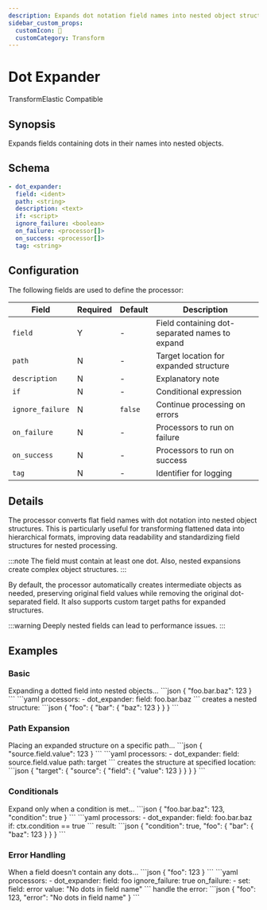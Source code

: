 ```yaml
---
description: Expands dot notation field names into nested object structures
sidebar_custom_props: 
  customIcon: 🌳
  customCategory: Transform
---
```


# Dot Expander

<span className="theme-doc-version-badge badge badge--primary">Transform</span><span className="theme-doc-version-badge badge badge--secondary">Elastic Compatible</span>

## Synopsis

Expands fields containing dots in their names into nested objects.

## Schema

```yaml {2}
- dot_expander:
  field: <ident>
  path: <string>
  description: <text>
  if: <script>
  ignore_failure: <boolean>
  on_failure: <processor[]>
  on_success: <processor[]>
  tag: <string>
```

## Configuration

The following fields are used to define the processor:

|Field|Required|Default|Description|
|---|---|---|---|
|`field`|Y|-|Field containing dot-separated names to expand|
|`path`|N|-|Target location for expanded structure|
|`description`|N|-|Explanatory note|
|`if`|N|-|Conditional expression|
|`ignore_failure`|N|`false`|Continue processing on errors|
|`on_failure`|N|-|Processors to run on failure|
|`on_success`|N|-|Processors to run on success|
|`tag`|N|-|Identifier for logging|

## Details

The processor converts flat field names with dot notation into nested object structures. This is particularly useful for transforming flattened data into hierarchical formats, improving data readability and standardizing field structures for nested processing.

:::note
The field must contain at least one dot. Also, nested expansions create complex object structures.
:::

By default, the processor automatically creates intermediate objects as needed, preserving original field values while removing the original dot-separated field. It also supports custom target paths for expanded structures.

:::warning
Deeply nested fields can lead to performance issues.
:::

## Examples

### Basic

<ExampleGrid>
  <CommentCol>
    Expanding a dotted field into nested objects...
  </CommentCol>
  <CodeCol>
    ```json
    {
      "foo.bar.baz": 123
    }
    ```
    ```yaml
    processors:
      - dot_expander:
        field: foo.bar.baz
    ```
  </CodeCol>
  <CommentCol>
    creates a nested structure:
  </CommentCol>
  <CodeCol>
    ```json
    {
      "foo": {
        "bar": {
          "baz": 123
        }
      }
    }
    ```
  </CodeCol>
</ExampleGrid>

### Path Expansion

<ExampleGrid>
  <CommentCol>
    Placing an expanded structure on a specific path...
  </CommentCol>
  <CodeCol>
    ```json
    {
      "source.field.value": 123
    }
    ```
    ```yaml
    processors:
      - dot_expander:
        field: source.field.value
        path: target
    ```
  </CodeCol>
  <CommentCol>
    creates the structure at specified location:
  </CommentCol>
  <CodeCol>
    ```json
    {
      "target": {
        "source": {
          "field": {
            "value": 123
          }
        }
      }
    }
    ```
  </CodeCol>
</ExampleGrid>

### Conditionals

<ExampleGrid>
  <CommentCol>
    Expand only when a condition is met...
  </CommentCol>
  <CodeCol>
    ```json
    {
      "foo.bar.baz": 123,
      "condition": true
    }
    ```
    ```yaml
    processors:
      - dot_expander:
        field: foo.bar.baz
        if: ctx.condition == true
    ```
  </CodeCol>
  <CommentCol>
    result:
  </CommentCol>
  <CodeCol>
    ```json
    {
      "condition": true,
      "foo": {
        "bar": {
          "baz": 123
        }
      }
    }
    ```
  </CodeCol>
</ExampleGrid>

### Error Handling

<ExampleGrid>
  <CommentCol>
    When a field doesn't contain any dots...
  </CommentCol>
  <CodeCol>
    ```json
    {
      "foo": 123
    }
    ```
    ```yaml
    processors:
      - dot_expander:
        field: foo
        ignore_failure: true
        on_failure:
          - set:
            field: error
            value: "No dots in field name"
    ```
  </CodeCol>
  <CommentCol>
    handle the error:
  </CommentCol>
  <CodeCol>
    ```json
    {
      "foo": 123,
      "error": "No dots in field name"
    }
    ```
  </CodeCol>
</ExampleGrid>
